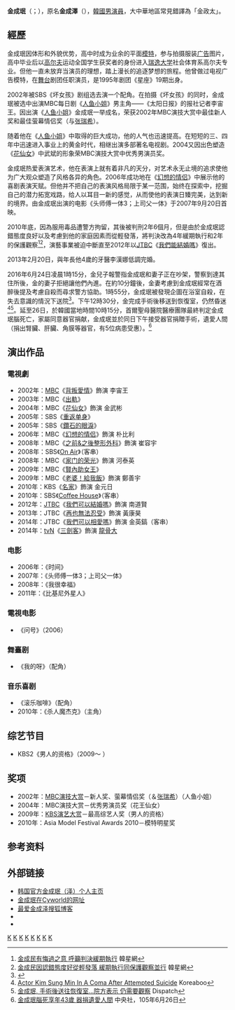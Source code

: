 {{藝人
| 姓名 = 金成珉
| 類型 = 男演員
| 圖片 = Kim Sung-Min from acrofan.jpg
| 圖片尺寸 = 120px
| 原名 = 金成泽（{{lang|ko|김성택}}）
| 外文名 = 김성민
| 外文 = ko
| 羅馬拼音 = Kim Sung Min
| 國籍 = {{ROK}}
| 出生日期 = {{birth_date|1973|2|14}}
| 逝世日期 = {{death date and age|2016|6|26|1973|2|14}}
| 出生地 = {{ROK-1972|short=yes}}[[首爾特別市|首爾特別市]]
| death_place = {{KOR}}[[首爾特別市|首爾特別市]][[瑞草區|瑞草區]][[首爾聖母醫院|首爾聖母醫院]]
| 語言 = [[韓語|韓語]]
| 宗教信仰 = [[天主教|天主教]]<ref>{{Cite web |url=http://www.newscj.com/news/articleView.html?idxno=358582 |title=포토 영정 속 故 김성민 |accessdate=2016-06-27 |archive-date=2016-08-14 |archive-url=https://web.archive.org/web/20160814001945/http://www.newscj.com/news/articleView.html?idxno=358582 |dead-url=yes }}</ref>
| 教育程度 = [[慶熙大學|慶熙大學]]
| 配偶 = {{marriage|李漢娜|2013|2016|end=sur}}
| 出道日期 = 1995年－2014年
}}

'''金成珉'''（{{lang-ko|김성민}}；{{bd|1973年|2月14日|2016年|6月26日}}），原名'''金成澤'''（{{lang|ko|김성택}}），[[韓國|韓國]][[男演員|男演員]]，大中華地區常見錯譯為「金政太」。

== 經歷 ==
金成珉因体形和外貌优势，高中时成为业余的平面[[模特|模特]]，参与拍摄服装[[广告|广告]]图片，高中毕业后以[[高尔夫|高尔夫]]运动全国学生获奖者的身份进入[[瑞逸大学|瑞逸大学]]社会体育系高尔夫专业。但他一直未放弃当演员的理想，踏上漫长的追逐梦想的旅程。他曾做过电视广告模特，在[[舞台|舞台]]剧团任职演员，是1995年剧团《星座》19期出身。

2002年被SBS《坏女孩》剧组选去演一个配角。在拍摄《坏女孩》的同时，金成珉被选中出演MBC每日剧《[[人鱼小姐|人鱼小姐]]》男主角——《太阳日报》的报社记者李宙王。因出演《[[人鱼小姐|人鱼小姐]]》金成珉一举成名，荣获2002年MBC演技大赏中最佳新人奖和最佳萤幕情侣奖（与[[张瑞希|张瑞希]]）。

随着他在《[[人鱼小姐|人鱼小姐]]》中取得的巨大成功，他的人气也迅速提高。在短短的三、四年中迅速进入事业上的黄金时代，相继出演多部著名电视剧。2004又因出色塑造《[[花仙女|花仙女]]》中武斌的形象荣MBC演技大赏中优秀男演员奖。

金成珉热爱表演艺术，他在表演上就有着非凡的天分，对艺术永无止境的追求使他为广大观众塑造了风格各异的角色。2006年成功地在《[[幻想的情侣|幻想的情侣]]》中展示他的喜剧表演天赋。但他并不把自己的表演风格局限于某一范围，始终在探索中，挖掘自己的潜力拓宽戏路，给人以耳目一新的感觉，从而使他的表演日臻完美，达到新的境界。由金成珉出演的电影《头师傅一体3；上司父一体》于2007年9月20日首映。

2010年底，因為服用毒品遭警方拘留，其後被判刑2年6個月，但是由於金成珉認錯態度良好以及考慮到他的家庭因素而從輕發落，將判決改為4年緩期執行和2年的保護觀察<ref>[http://www.koreastardaily.com/tc/news/7491 金成民有悔過之意 呼籲判決緩期執行] {{Wayback|url=http://www.koreastardaily.com/tc/news/7491 |date=20111113135845 }}韓星網{{zh}}</ref><ref>[http://www.koreastardaily.com/tc/news/7639 金成民因認錯態度好從輕發落 緩期執行同保護觀察並行] {{Wayback|url=http://www.koreastardaily.com/tc/news/7639 |date=20130227212419 }}韓星網{{zh}}</ref>，演藝事業被迫中斷直至2012年以[[JTBC|JTBC]]《[[我們能結婚嗎|我們能結婚嗎]]》復出。

2013年2月20日，與年長他4歲的牙醫李漢娜低調完婚。

2016年6月24日凌晨1時15分，金兒子報警指金成珉和妻子正在吵架，警察到達其住所後，金的妻子拒絕讓他們內進。在約10分鐘後，金妻考慮到金成珉經常在酒醉後提及考慮自殺而尋求警方協助。1時55分，金成珉被發現企圖在浴室自殺，在失去意識的情況下送院<ref>{{cite news |title=《人鱼小姐》男主上吊自杀陷入昏迷 有6年毒瘾 |url=https://www.chinanews.com.cn/m/yl/2016/06-24/7915895.shtml |accessdate=2022-01-19 |work=中国新闻网 |archive-date=2022-01-19 |archive-url=https://web.archive.org/web/20220119041857/https://www.chinanews.com.cn/m/yl/2016/06-24/7915895.shtml |dead-url=no }}</ref>。下午12時30分，金完成手術後移送到恢復室，仍然昏迷<ref>[http://www.koreaboo.com/news/actor-kim-sung-min-coma-attempted-suicide/ Actor Kim Sung Min In A Coma After Attempted Suicide] {{Wayback|url=http://www.koreaboo.com/news/actor-kim-sung-min-coma-attempted-suicide/ |date=20160624172757 }}Koreaboo{{en}}</ref><ref>[http://www.dispatch.co.kr/539485 金成珉, 手術後送往恢復室…院方表示 仍需要觀察] {{Wayback|url=http://www.dispatch.co.kr/539485 |date=20160627153654 }}Dispatch{{ko}}</ref>。延至26日，於韓國當地時間10時15分，首爾聖母醫院醫療團隊最終判定金成珉腦死亡，家屬同意器官捐献，金成珉並於同日下午接受器官捐贈手術，遺愛人間（捐出腎臟、肝臟、角膜等器官，有5位病患受惠）。<ref>[http://www.cna.com.tw/news/firstnews/201606260054-1.aspx 金成珉腦死享年43歲 器捐遺愛人間] {{Wayback|url=http://www.cna.com.tw/news/firstnews/201606260054-1.aspx |date=20160627141148 }}中央社，105年6月26日</ref>

== 演出作品 ==
===電視劇===
* 2002年：[[文化廣播_(韓國)|MBC]]《[[人鱼小姐|背叛愛情]]》飾演 李宙王
* 2003年：MBC《[[出軌_(電視劇)|出軌]]》
* 2004年：MBC《[[花仙女|花仙女]]》飾演 金武彬
* 2005年：SBS《[[重返单身|重返单身]]》
* 2005年：SBS《[[鑽石的眼淚|鑽石的眼淚]]》
* 2006年：MBC《[[幻想的情侣|幻想的情侣]]》飾演 朴比利 
* 2008年：MBC《[[之前&之後整形外科|之前&之後整形外科]]》飾演 崔容宇 
* 2008年：SBS《[[On_Air|On Air]]》（客串）
* 2008年：MBC《[[家门的荣光|家门的荣光]]》飾演 河泰英
* 2009年：MBC《[[賢內助女王|賢內助女王]]》
* 2009年：MBC《[[老婆！給我飯|老婆！給我飯]]》飾演 鄭善宇
* 2010年：KBS《[[名家_(電視劇)|名家]]》飾演 金元日
* 2010年：SBS《[[Coffee_House|Coffee House]]》（客串）
* 2012年：[[JTBC|JTBC]]《[[我們可以結婚嗎|我們可以結婚嗎]]》飾演 南道賢
* 2013年：JTBC《[[再也無法忍受|再也無法忍受]]》飾演 黃康昊
* 2014年：JTBC《[[我們可以相愛嗎|我們可以相愛嗎]]》飾演 金英鎬（客串）
* 2014年：[[tvN|tvN]]《[[三劍客_(電視劇)|三劍客]]》飾演 [[龍骨大|龍骨大]]

=== 电影 ===
* 2006年：《时间》
* 2007年：《头师傅一体3；上司父一体》
* 2008年：《我很幸福》
* 2011年：《比基尼外星人》
=== 電視电影 ===
* 《问号》（2006）

=== 舞臺剧 ===
* 《我的呀》（配角）

=== 音乐喜剧 ===
* 《滚乐咖啡》（配角）
* 2010年：《杀人魔杰克》（主角）

== 综艺节目 ==
* KBS2《男人的资格》（2009～ ）

== 奖项 ==
* 2002年：[[MBC演技大赏|MBC演技大赏]]－新人奖、萤幕情侣奖（＆[[张瑞希|张瑞希]]）（人鱼小姐）
* 2004年：MBC演技大赏－优秀男演员奖（花王仙女）
* 2009年：[[KBS演艺大赏|KBS演艺大赏]]－最高综艺人奖（男人的资格）
* 2010年：Asia Model Festival Awards 2010－模特明星奖

==参考资料==
{{reflist}}

== 外部链接 ==
* [https://web.archive.org/web/20070521222238/http://www.yedang.co.kr/kimsungmin/ 韩国官方金成珉（泽）个人主页]
* [http://www.cyworld.com/actorkimsungmin/ 金成珉在Cyworld的网址] {{Wayback|url=http://www.cyworld.com/actorkimsungmin/ |date=20190701043854 }}
* [http://lovesungmin.blog.sohu.com/ 最爱金成泽搜狐博客] {{Wayback|url=http://lovesungmin.blog.sohu.com/ |date=20080706115527 }}
*{{Sinablog|kimsungmin }}
*{{Sinaweibo|kimsungmin }}
<!-- 博客和微博均为条目所示本人，已经过官方认证，请勿擅自篡改 -->

[[Category:韓國音樂劇演員|K]]
[[Category:韓國電視演員|K]]
[[Category:韓國舞台演員|K]]
[[Category:韓國天主教徒|K]]
[[Category:慶熙大學校友|K]]
[[Category:首爾特別市出身人物|K]]
[[Category:韩国自杀艺人|K]]
[[Category:金姓|K]]